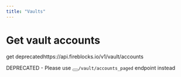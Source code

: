 ```yaml
---
title: "Vaults"
---
```

  
  # Get vault accounts

get deprecatedhttps://api.fireblocks.io/v1/vault/accounts

DEPRECATED - Please use <button aria-label="Copy Code" class="rdmd-code-copy fa"></button><code class="rdmd-code lang- theme-light" data-lang="" name="" tabindex="0">/vault/accounts_paged</code> endpoint instead